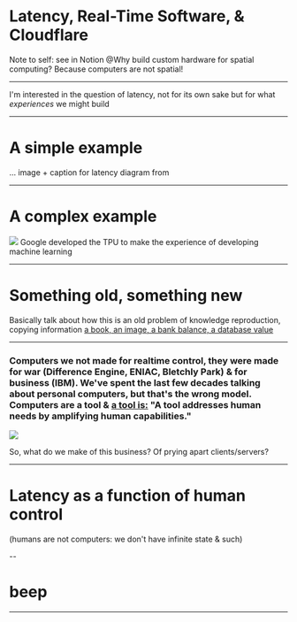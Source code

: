 

# Latency, Real-Time Software, & Cloudflare

Note to self: see in Notion @Why build custom hardware for spatial computing? Because computers are not spatial!

---

I'm interested in the question of latency, not for its own sake but for what _experiences_ we might build

---

# A simple example

... image + caption for latency diagram from []()


---

# A complex example




![](https://storage.googleapis.com/gweb-cloudblog-publish/images/tpu-3gpcs.max-1200x1200.PNG)
Google developed the TPU to make the experience of developing machine learning 



---

# Something old, something new

Basically talk about how this is an old problem of knowledge reproduction, copying information [a book, an image, a bank balance, a database value](https://cloud.google.com/blog/products/gcp/an-in-depth-look-at-googles-first-tensor-processing-unit-tpu)

---

### Computers we not made for realtime control, they were made for war (Difference Engine, ENIAC, Bletchly Park) & for business (IBM). We've spent the last few decades talking about personal computers, but that's the wrong model. Computers are a tool & [a tool is:](http://worrydream.com/ABriefRantOnTheFutureOfInteractionDesign/) "A tool addresses human needs by amplifying human capabilities."

![](http://worrydream.com/ABriefRantOnTheFutureOfInteractionDesign/Images/Tool1.png)

So, what do we make of this business? Of prying apart clients/servers?

---

# Latency as a function of human control

(humans are not computers: we don't have infinite state & such)

--

# beep

---

